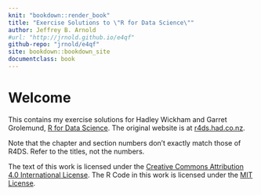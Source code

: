 ```yaml
---
knit: "bookdown::render_book"
title: "Exercise Solutions to \"R for Data Science\""
author: Jeffrey B. Arnold
#url: "http://jrnold.github.io/e4qf"
github-repo: "jrnold/e4qf"
site: bookdown::bookdown_site
documentclass: book
---
```


# Welcome {-}

This contains my exercise solutions for Hadley Wickham and Garret Grolemund, [R for Data Science](http://amzn.to/2aHLAQ1). The original website is at [r4ds.had.co.nz](http://r4ds.had.co.nz/).

Note that the chapter and section numbers don't exactly match those of R4DS.
Refer to the titles, not the numbers.

The text of this work is licensed under the [Creative Commons Attribution 4.0 International License](http://creativecommons.org/licenses/by/4.0/).
The R Code in this work is licensed under the [MIT License](https://opensource.org/licenses/MIT).
